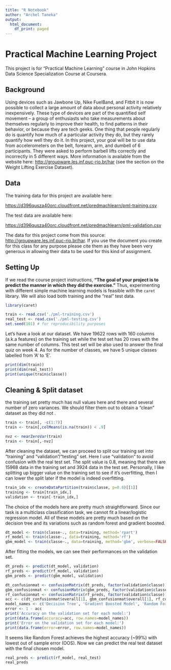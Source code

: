 ```yaml
---
title: "R Notebook"
author: "Archel Taneka"
output:
  html_document:
    df_print: paged
---
```


# Practical Machine Learning Project
This project is for "Practical Machine Learning" course in John Hopkins Data Science Specialization Course at Coursera.

## Background
Using devices such as Jawbone Up, Nike FuelBand, and Fitbit it is now possible to collect a large amount of data about personal activity relatively inexpensively. These type of devices are part of the quantified self movement – a group of enthusiasts who take measurements about themselves regularly to improve their health, to find patterns in their behavior, or because they are tech geeks. One thing that people regularly do is quantify how much of a particular activity they do, but they rarely quantify how well they do it. In this project, your goal will be to use data from accelerometers on the belt, forearm, arm, and dumbell of 6 participants. They were asked to perform barbell lifts correctly and incorrectly in 5 different ways. More information is available from the website here: [http://groupware.les.inf.puc-rio.br/har](http://groupware.les.inf.puc-rio.br/har) (see the section on the Weight Lifting Exercise Dataset).

## Data
The training data for this project are available here: 

[https://d396qusza40orc.cloudfront.net/predmachlearn/pml-training.csv](https://d396qusza40orc.cloudfront.net/predmachlearn/pml-training.csv)

The test data are available here:

[https://d396qusza40orc.cloudfront.net/predmachlearn/pml-validation.csv](https://d396qusza40orc.cloudfront.net/predmachlearn/pml-validation.csv)

The data for this project come from this source: [http://groupware.les.inf.puc-rio.br/har](http://groupware.les.inf.puc-rio.br/har). If you use the document you create for this class for any purpose please cite them as they have been very generous in allowing their data to be used for this kind of assignment. 

## Setting Up
If we read the course project instructions, <b>"The goal of your project is to predict the manner in which they did the exercise."</b> Thus, experimenting with different simple machine learning models is feasible with the `caret` library. We will also load both training and the "real" test data.
```r
library(caret)

train <- read.csv('./pml-training.csv')
real_test <- read.csv('./pml-testing.csv')
set.seed(101) # for reproducibility purposes
```
Let's have a look at our dataset. We have 19622 rows with 160 columns (a.k.a features) on the training set while the test set has 20 rows with the same number of columns. This test set will be also used to answer the final quiz on week 4. As for the number of classes, we have 5 unique classes labelled from 'A' to 'E'.
```r
print(dim(train))
print(dim(real_test))
print(unique(train$classe))
```
## Cleaning & Split dataset
the training set pretty much has null values here and there and several number of zero variances. We should filter them out to obtain a "clean" dataset as they did not .
```r
train <- train[, -c(1:7)]
train <- train[,colMeans(is.na(train)) < .9]

nvz <- nearZeroVar(train)
train <- train[,-nvz]
```

After cleaning the dataset, we can proceed to split our training set into "training" and "validation"/"testing" set. Here I use "validation" to avoid confusion with the real test set. The split value is 0.8, meaning that there are 15968 data in the training set and 3924 data in the test set. Personally, I like splitting up bigger value on the training set to see if it's overfitting, then I can lower the split later if the model is indeed overfitting.
```r
train_idx <- createDataPartition(train$classe, p=0.8)[[1]]
training <- train[train_idx,]
validation <- train[-train_idx,]
```

The choice of the models here are pretty much straightforward. Since our task is a multiclass classification task, we cannot fit a linear/logistic regression model. All of these models are pretty much based on the decision tree and its variations such as random forest and gradient boosted.
```r
dt_model <- train(classe~., data=training, method='rpart')
rf_model <- train(classe~., data=training, method='rf')
gbm_model <- train(classe~., data=training, method='gbm', verbose=FALSE)
```

After fitting the models, we can see their performances on the validation set.
```r
dt_preds <- predict(dt_model, validation)
rf_preds <- predict(rf_model, validation)
gbm_preds <- predict(gbm_model, validation)

dt_confusionmat <- confusionMatrix(dt_preds, factor(validation$classe))
gbm_confusionmat <- confusionMatrix(gbm_preds, factor(validation$classe))
rf_confusionmat <- confusionMatrix(rf_preds, factor(validation$classe))
acc <- c(dt_confusionmat$overall[1], gbm_confusionmat$overall[1], rf_confusionmat$overall[1])
model_names <- c('Decision Tree', 'Gradient Boosted Model', 'Random Forest')
error <- 1 - acc
print('Accuracy on the validation set for each model:')
print(data.frame(accuracy=acc, row.names=model_names))
print('Error on the validation set for each model:')
print(data.frame(error=error, row.names=model_names))
```

It seems like Random Forest achieves the highest accuracy (~99%) with lowest out of sample error (OOS). Now we can predict the real test dataset with the final chosen model.
```r
real_preds <- predict(rf_model, real_test)
real_preds
```